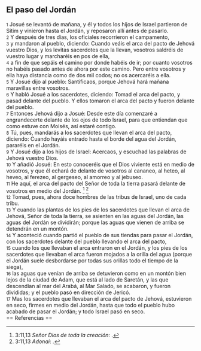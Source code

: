 == El paso del Jordán ==

{{anchor|1}} <small>1</small> Josué se levantó de mañana, y él y todos los hijos de Israel partieron de Sitim y vinieron hasta el Jordán, y reposaron allí antes de pasarlo.<br>
{{anchor|2}} <small>2</small> Y después de tres días, los oficiales recorrieron el campamento,<br>
{{anchor|3}} <small>3</small> y mandaron al pueblo, diciendo: Cuando veáis el arca del pacto de Jehová vuestro Dios, y los levitas sacerdotes que la llevan, vosotros saldréis de vuestro lugar y marcharéis en pos de ella,<br>
{{anchor|4}} <small>4</small> a fin de que sepáis el camino por donde habéis de ir; por cuanto vosotros no habéis pasado antes de ahora por este camino. Pero entre vosotros y ella haya distancia como de dos mil codos;  no os acercaréis a ella.<br>
{{anchor|5}} <small>5</small> Y Josué dijo al pueblo: Santificaos, porque Jehová hará mañana maravillas entre vosotros.<br>
{{anchor|6}} <small>6</small> Y habló Josué a los sacerdotes, diciendo: Tomad el arca del pacto, y pasad delante del pueblo. Y ellos tomaron el arca del pacto y fueron delante del pueblo.<br>
{{anchor|7}} <small>7</small> Entonces Jehová dijo a Josué: Desde este día comenzaré a engrandecerte delante de los ojos de todo Israel, para que entiendan que como estuve con Moisés, así estaré contigo.<br>
{{anchor|8}} <small>8</small> Tú, pues, mandarás a los sacerdotes que llevan el arca del pacto, diciendo: Cuando hayáis entrado hasta el borde del agua del Jordán, pararéis en el Jordán.<br>
{{anchor|9}} <small>9</small> Y Josué dijo a los hijos de Israel: Acercaos, y escuchad las palabras de Jehová vuestro Dios.<br>
{{anchor|10}} <small>10</small> Y añadió Josué: En esto conoceréis que el Dios viviente está en medio de vosotros, y que él echará de delante de vosotros al cananeo, al heteo, al heveo, al ferezeo, al gergeseo, al amorreo y al jebuseo.<br>
{{anchor|11}} <small>11</small> He aquí, el arca del pacto del Señor de toda la tierra pasará delante de vosotros en medio del Jordán. <ref>3:11,13 ''Señor Dios de toda la creación'': {{lib|LU|128|1|10}}.</ref> <ref>3:11,13 ''Adonai'': {{lib|LU|96|1|9}}.</ref><br>
{{anchor|12}} <small>12</small> Tomad, pues, ahora doce hombres de las tribus de Israel, uno de cada tribu.<br>
{{anchor|13}} <small>13</small> Y cuando las plantas de los pies de los sacerdotes que llevan el arca de Jehová, Señor de toda la tierra, se asienten en las aguas del Jordán, las aguas del Jordán se dividirán; porque las aguas que vienen de arriba se detendrán en un montón.<br>
{{anchor|14}} <small>14</small> Y aconteció cuando partió el pueblo de sus tiendas para pasar el Jordán, con los sacerdotes delante del pueblo llevando el arca del pacto,<br>
{{anchor|15}} <small>15</small> cuando los que llevaban el arca entraron en el Jordán, y los pies de los sacerdotes que llevaban el arca fueron mojados a la orilla del agua (porque el Jordán suele desbordarse por todas sus orillas todo el tiempo de la siega),<br>
{{anchor|16}} <small>16</small> las aguas que venían de arriba se detuvieron como en un montón bien lejos de la ciudad de Adam, que está al lado de Saretán, y las que descendían al mar del Arabá, al Mar Salado, se acabaron, y fueron divididas; y el pueblo pasó en dirección de Jericó.<br>
{{anchor|17}} <small>17</small> Mas los sacerdotes que llevaban el arca del pacto de Jehová, estuvieron en seco, firmes en medio del Jordán, hasta que todo el pueblo hubo acabado de pasar el Jordán; y todo Israel pasó en seco.<br>
== Referencias ==

<references />
